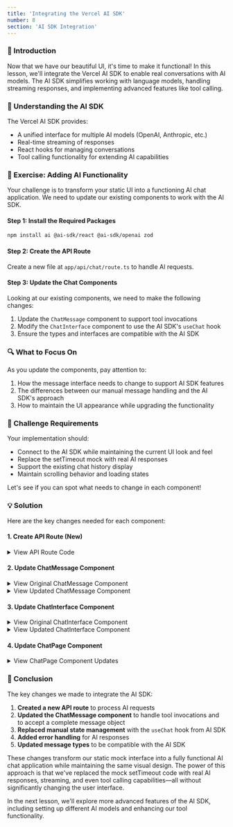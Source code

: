 ```yaml
---
title: 'Integrating the Vercel AI SDK'
number: 8
section: 'AI SDK Integration'
---
```


### 🎯 Introduction

Now that we have our beautiful UI, it's time to make it functional! In this lesson, we'll integrate the Vercel AI SDK to enable real conversations with AI models. The AI SDK simplifies working with language models, handling streaming responses, and implementing advanced features like tool calling.

### 🧠 Understanding the AI SDK

The Vercel AI SDK provides:

- A unified interface for multiple AI models (OpenAI, Anthropic, etc.)
- Real-time streaming of responses
- React hooks for managing conversations
- Tool calling functionality for extending AI capabilities

### 💪 Exercise: Adding AI Functionality

Your challenge is to transform your static UI into a functioning AI chat application. We need to update our existing components to work with the AI SDK.

#### Step 1: Install the Required Packages

```bash
npm install ai @ai-sdk/react @ai-sdk/openai zod
```

#### Step 2: Create the API Route

Create a new file at `app/api/chat/route.ts` to handle AI requests.

#### Step 3: Update the Chat Components

Looking at our existing components, we need to make the following changes:

1. Update the `ChatMessage` component to support tool invocations
2. Modify the `ChatInterface` component to use the AI SDK's `useChat` hook
3. Ensure the types and interfaces are compatible with the AI SDK

### 🔍 What to Focus On

As you update the components, pay attention to:

1. How the message interface needs to change to support AI SDK features
2. The differences between our manual message handling and the AI SDK's approach
3. How to maintain the UI appearance while upgrading the functionality

### 🚀 Challenge Requirements

Your implementation should:

- Connect to the AI SDK while maintaining the current UI look and feel
- Replace the setTimeout mock with real AI responses
- Support the existing chat history display
- Maintain scrolling behavior and loading states

Let's see if you can spot what needs to change in each component!

### 💡 Solution

Here are the key changes needed for each component:

#### 1. Create API Route (New)

<details>
<summary>View API Route Code</summary>

```typescript
// app/api/chat/route.ts
import {createOpenAI} from '@ai-sdk/openai'
import {streamText} from 'ai'
import {z} from 'zod'

const openai = createOpenAI({
	apiKey: 'sk-your-api-key' // Replace with actual key
})

export async function POST(req: Request) {
	const {messages} = await req.json()

	const result = streamText({
		model: openai('gpt-4o'),
		messages,
		tools: {
			getWeatherInformation: {
				description: 'Get the current weather for a location',
				parameters: z.object({
					location: z.string().describe('The city name')
				}),
				execute: async ({location}) => {
					const conditions = [
						'sunny',
						'cloudy',
						'rainy',
						'windy',
						'snowy'
					]
					const temperature = Math.floor(Math.random() * 30) + 40

					return {
						location,
						temperature: `${temperature}°F`,
						condition:
							conditions[
								Math.floor(Math.random() * conditions.length)
							]
					}
				}
			}
		}
	})

	return result.toDataStreamResponse()
}
```

</details>

#### 2. Update ChatMessage Component

<details>
<summary>View Original ChatMessage Component</summary>

```tsx
import {User} from 'lucide-react'
import {BotAvatar} from '@/components/bot-avatar'

interface ChatMessageProps {
	role: string
	content: string
}

// Component that renders a single chat message with different styling based on sender role
export function ChatMessage({role, content}: ChatMessageProps) {
	return (
		<div
			className={`flex ${role === 'user' ? 'justify-end' : 'justify-start'}`}>
			<div
				className={`flex max-w-3xl ${role === 'user' ? 'flex-row-reverse' : 'flex-row'}`}>
				{/* Avatar section - shows user icon or bot avatar based on message role */}
				<div className={role === 'user' ? 'ml-3' : 'mr-3'}>
					{role === 'user' ? (
						// User avatar - simple gray circle with user icon
						<div className="flex h-8 w-8 items-center justify-center rounded-full bg-gray-100">
							<User
								className="h-4 w-4 text-gray-600"
								strokeWidth={1.5}
							/>
						</div>
					) : (
						// Bot avatar - custom component for AI assistant
						<BotAvatar />
					)}
				</div>

				{/* Message bubble - black for user messages, gray for assistant messages */}
				<div
					className={`rounded-2xl p-4 ${role === 'user' ? 'bg-black text-white' : 'bg-gray-50 text-black'}`}>
					<p className="leading-relaxed">{content}</p>
				</div>
			</div>
		</div>
	)
}
```

</details>

<details>
<summary>View Updated ChatMessage Component</summary>

```tsx
// components/chat-message.tsx
'use client'

import {User} from 'lucide-react'
import {BotAvatar} from '@/components/bot-avatar'
import {Message} from 'ai' // Add this import

// Update the props to use the Message type from AI SDK
export function ChatMessage({message}: {message: Message}) {
	const {role, content, toolInvocations} = message

	return (
		<div
			className={`flex ${role === 'user' ? 'justify-end' : 'justify-start'}`}>
			<div
				className={`flex max-w-3xl ${role === 'user' ? 'flex-row-reverse' : 'flex-row'}`}>
				<div className={role === 'user' ? 'ml-3' : 'mr-3'}>
					{role === 'user' ? (
						<div className="flex h-8 w-8 items-center justify-center rounded-full bg-gray-100">
							<User
								className="h-4 w-4 text-gray-600"
								strokeWidth={1.5}
							/>
						</div>
					) : (
						<BotAvatar />
					)}
				</div>

				<div
					className={`rounded-2xl p-4 ${role === 'user' ? 'bg-black text-white' : 'bg-gray-50 text-black'}`}>
					{content && (
						<p className="leading-relaxed">{content}</p>
					)}

					{/* New code to handle tool invocations */}
					{toolInvocations && toolInvocations.length > 0 && (
						<div className="mt-3 space-y-3">
							{toolInvocations.map((tool) => (
								<div
									key={tool.toolCallId}
									className="rounded border border-gray-200 p-3">
									<p className="text-xs font-semibold text-gray-500">
										Tool: {tool.toolName}
									</p>

									{tool.state === 'call' && (
										<div className="mt-2">
											<p className="text-xs font-semibold text-gray-500">
												Parameters:
											</p>
											<pre className="mt-1 max-h-40 overflow-auto rounded bg-gray-100 p-2 text-xs">
												{JSON.stringify(tool.args, null, 2)}
											</pre>
										</div>
									)}

									{tool.state === 'result' && (
										<div className="mt-2">
											<p className="text-xs font-semibold text-gray-500">
												Result:
											</p>
											<pre className="mt-1 max-h-40 overflow-auto rounded bg-gray-100 p-2 text-xs">
												{JSON.stringify(tool.result, null, 2)}
											</pre>
										</div>
									)}
								</div>
							))}
						</div>
					)}
				</div>
			</div>
		</div>
	)
}
```

</details>

#### 3. Update ChatInterface Component

<details>
<summary>View Original ChatInterface Component</summary>

```tsx
'use client'

import type React from 'react'
import {useState, useRef, useEffect} from 'react'
import {Button} from '@/components/ui/button'
import {Input} from '@/components/ui/input'
import {SendIcon} from 'lucide-react'
import {ChatMessage} from '@/components/chat-message'

interface Message {
	role: string
	content: string
	id?: string
}

interface ChatInterfaceProps {
	initialMessages?: Message[]
	title?: string
}

// Main chat interface component that handles message display and submission
export function ChatInterface({
	initialMessages = [],
	title = ''
}: ChatInterfaceProps) {
	// State to track messages, input field value, and loading status
	const [messages, setMessages] = useState<Message[]>(
		initialMessages.map((msg) => ({
			...msg,
			id: Math.random().toString(36).substring(2, 9)
		}))
	)

	const [inputValue, setInputValue] = useState('')
	const [isLoading, setIsLoading] = useState(false)
	const messagesEndRef = useRef<HTMLDivElement>(null)

	// Helper function to scroll to the bottom of the chat
	const scrollToBottom = () => {
		messagesEndRef.current?.scrollIntoView({behavior: 'smooth'})
	}

	// Automatically scroll to bottom when new messages are added
	useEffect(() => {
		scrollToBottom()
	}, [messages])

	// Handle form submission to send new messages
	const handleSubmit = (e: React.FormEvent) => {
		e.preventDefault()
		if (!inputValue.trim() || isLoading) return

		// Add user message to the chat
		const userMessage = {
			role: 'user',
			content: inputValue,
			id: Math.random().toString(36).substring(2, 9)
		}
		setMessages((prev) => [...prev, userMessage])
		setInputValue('')
		setIsLoading(true)

		// Simulate AI response with a timeout (would be replaced with actual API call)
		setTimeout(() => {
			const assistantMessage = {
				role: 'assistant',
				content: 'Add AI functionality to your applicatio!',
				id: Math.random().toString(36).substring(2, 9)
			}
			setMessages((prev) => [...prev, assistantMessage])
			setIsLoading(false)
		}, 500)
	}

	return (
		<div className="flex h-full flex-1 flex-col overflow-hidden bg-white">
			{/* Optional title bar shown when title prop is provided */}
			{title && (
				<div className="border-b border-gray-100 p-4">
					<h1 className="text-xl font-medium">{title}</h1>
				</div>
			)}

			{/* Main chat messages area with scrolling */}
			<div className="flex-1 space-y-8 overflow-y-auto p-6">
				{messages.length === 0 ? (
					// Empty state when no messages exist yet
					<div className="flex h-full items-center justify-center">
						<div className="text-center">
							<h1 className="mb-3 text-2xl font-medium">
								Ask me anything
							</h1>
							<p className="leading-relaxed text-gray-500">
								Get lightning-fast answers to your development
								questions.
							</p>
						</div>
					</div>
				) : (
					// Map through and display all messages
					messages.map((message) => (
						<div key={message.id}>
							<ChatMessage
								role={message.role}
								content={message.content}
							/>
						</div>
					))
				)}

				{/* Loading indicator shown while waiting for AI response */}
				{isLoading && (
					<div className="ml-12 flex items-center space-x-2">
						<div className="h-2 w-2 animate-pulse rounded-full bg-gray-300"></div>
						<div
							className="h-2 w-2 animate-pulse rounded-full bg-gray-300"
							style={{animationDelay: '150ms'}}></div>
						<div
							className="h-2 w-2 animate-pulse rounded-full bg-gray-300"
							style={{animationDelay: '300ms'}}></div>
					</div>
				)}

				{/* Reference element for auto-scrolling */}
				<div ref={messagesEndRef} />
			</div>

			{/* Message input form at the bottom */}
			<div className="border-t border-gray-100 p-4">
				<form onSubmit={handleSubmit} className="flex space-x-2">
					<Input
						value={inputValue}
						onChange={(e) => setInputValue(e.target.value)}
						placeholder="Ask anything..."
						className="flex-1 rounded-full border border-gray-200 py-6 focus-visible:ring-black"
						disabled={isLoading}
					/>
					<Button
						type="submit"
						size="icon"
						className="h-12 w-12 rounded-full bg-black hover:bg-black/90"
						disabled={isLoading}>
						<SendIcon className="h-5 w-5" strokeWidth={1.5} />
					</Button>
				</form>
				<p className="mt-3 text-center text-xs text-gray-400">
					Faster · Better · More Affordable
				</p>
			</div>
		</div>
	)
}
```

</details>

<details>
<summary>View Updated ChatInterface Component</summary>

```tsx
// components/chat-interface.tsx
'use client'

import {useRef, useEffect} from 'react'
import {Button} from '@/components/ui/button'
import {Input} from '@/components/ui/input'
import {SendIcon} from 'lucide-react'
import {ChatMessage} from '@/components/chat-message'
import {useChat} from '@ai-sdk/react' // Add this import
import {Message} from 'ai' // Add this import

// Update props to use the Message type from AI SDK
export function ChatInterface({
	initialMessages = [],
	title = ''
}: {
	initialMessages?: Message[]
	title?: string
}) {
	// Replace useState with useChat from AI SDK
	const {
		messages,
		input,
		handleInputChange,
		handleSubmit,
		isLoading,
		error,
		reload
	} = useChat({
		initialMessages,
		maxSteps: 5
	})

	const messagesEndRef = useRef<HTMLDivElement>(null)

	// Keep the scrolling effect
	useEffect(() => {
		messagesEndRef.current?.scrollIntoView({behavior: 'smooth'})
	}, [messages])

	return (
		<div className="flex h-full flex-1 flex-col overflow-hidden bg-white">
			{title && (
				<div className="border-b border-gray-100 p-4">
					<h1 className="text-xl font-medium">{title}</h1>
				</div>
			)}

			<div className="flex-1 space-y-8 overflow-y-auto p-6">
				{messages.length === 0 ? (
					<div className="flex h-full items-center justify-center">
						<div className="text-center">
							<h1 className="mb-3 text-2xl font-medium">
								Ask me anything
							</h1>
							<p className="leading-relaxed text-gray-500">
								Get lightning-fast answers to your development
								questions.
							</p>
						</div>
					</div>
				) : (
					// Update to pass entire message object
					messages.map((message) => (
						<div key={message.id}>
							<ChatMessage message={message} />
						</div>
					))
				)}

				{/* Add error handling */}
				{error && (
					<div className="rounded-md bg-red-50 p-4 text-red-800">
						<p className="flex items-center">
							<span className="mr-2">⚠️</span>
							<span>An error occurred. Please try again.</span>
							<Button
								variant="ghost"
								size="sm"
								className="ml-2"
								onClick={(e) => {
									e.preventDefault()
									reload()
								}}>
								Retry
							</Button>
						</p>
					</div>
				)}

				{isLoading && (
					<div className="ml-12 flex items-center space-x-2">
						<div className="h-2 w-2 animate-pulse rounded-full bg-gray-300"></div>
						<div
							className="h-2 w-2 animate-pulse rounded-full bg-gray-300"
							style={{animationDelay: '150ms'}}></div>
						<div
							className="h-2 w-2 animate-pulse rounded-full bg-gray-300"
							style={{animationDelay: '300ms'}}></div>
					</div>
				)}

				<div ref={messagesEndRef} />
			</div>

			<div className="border-t border-gray-100 p-4">
				{/* Update to use AI SDK form handling */}
				<form onSubmit={handleSubmit} className="flex space-x-2">
					<Input
						value={input}
						onChange={handleInputChange}
						placeholder="Ask anything..."
						className="flex-1 rounded-full border border-gray-200 py-6 focus-visible:ring-black"
						disabled={isLoading}
					/>
					<Button
						type="submit"
						size="icon"
						className="h-12 w-12 rounded-full bg-black hover:bg-black/90"
						disabled={isLoading}>
						<SendIcon className="h-5 w-5" strokeWidth={1.5} />
					</Button>
				</form>
				<p className="mt-3 text-center text-xs text-gray-400">
					Powered by AI SDK
				</p>
			</div>
		</div>
	)
}
```

</details>

#### 4. Update ChatPage Component

<details>
<summary>View ChatPage Component Updates</summary>

```tsx
// app/chat/[chatId]/page.tsx
import {Sidebar} from '@/components/sidebar'
import {ChatInterface} from '@/components/chat-interface'
import {notFound} from 'next/navigation'
import {Message} from 'ai' // Add this import

// Update the type definition to use Message from AI SDK
const chatData: Record<
	string,
	{title: string; messages: Message[]}
> = {
	// The rest of your existing chatData remains the same,
	// but you may need to add IDs to each message if they don't have them
	// Messages should conform to the Message type from AI SDK
}
```

</details>

### 🎉 Conclusion

The key changes we made to integrate the AI SDK:

1. **Created a new API route** to process AI requests
2. **Updated the ChatMessage component** to handle tool invocations and to accept a complete message object
3. **Replaced manual state management** with the `useChat` hook from AI SDK
4. **Added error handling** for AI responses
5. **Updated message types** to be compatible with the AI SDK

These changes transform our static mock interface into a fully functional AI chat application while maintaining the same visual design. The power of this approach is that we've replaced the mock setTimeout code with real AI responses, streaming, and even tool calling capabilities—all without significantly changing the user interface.

In the next lesson, we'll explore more advanced features of the AI SDK, including setting up different AI models and enhancing our tool functionality.
